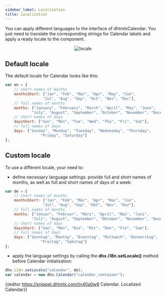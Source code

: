 ```yaml
---
sidebar_label: Localization
title: Localization
---          
```

You can apply different languages to the interface of dhtmlxCalendar. You just need to translate the corresponding strings for Calendar labels and apply a ready locale to the component.


<p align="center"><img src="calendar/locale.png" alt="locale" /></p>


Default locale
------------

The default locale for Calendar looks like this:

~~~js
var en = {
	// short names of months
	monthsShort: ["Jan", "Feb", "Mar", "Apr", "May", "Jun", 
                 "Jul", "Aug", "Sep", "Oct", "Nov", "Dec"],
    // full names of months
	months: ["January", "February", "March", "April", "May", "June", 
            "July", "August", "September", "October", "November", "December"],
    // short names of days
	daysShort: ["Sun", "Mon", "Tue", "Wed", "Thu", "Fri", "Sat"],
    // full names of days
	days: ["Sunday", "Monday", "Tuesday", "Wednesday", "Thursday", 
    			"Friday", "Saturday"]
};
~~~

Custom locale
------------

To use a different locale, your need to:

- define necessary language settings: provide full and short names of months, as well as full and short names of days of a week:

~~~js
var de = {
	// short names of months
	monthsShort: ["Jan", "Feb", "Mär", "Apr", "Mai", "Jun", 
    			 "Jul", "Aug", "Sep", "Okt", "Nov", "Dez"],
    // full names of months             
	months: ["Januar", "Februar", "März", "April", "Mai", "Juni", 
    		"Juli", "August", "September", "Oktober", "November", "Dezember"],
    // short names of days
	daysShort: ["Son", "Mon", "Die", "Mit", "Don", "Fre", "Sam"],
    // full names of days
	days: ["Sonntag", "Montag", "Dienstag", "Mittwoch", "Donnerstag", 
    			"Freitag", "Samstag"]
};
~~~

- apply the language settings by calling the **dhx.i18n.setLocale()** method before Calendar initialization:

~~~js
dhx.i18n.setLocale("calendar", de);
var calendar = new dhx.Calendar("calendar_container");
~~~

{{editor    https://snippet.dhtmlx.com/tn40a0w8	Calendar. Localized Calendar}}